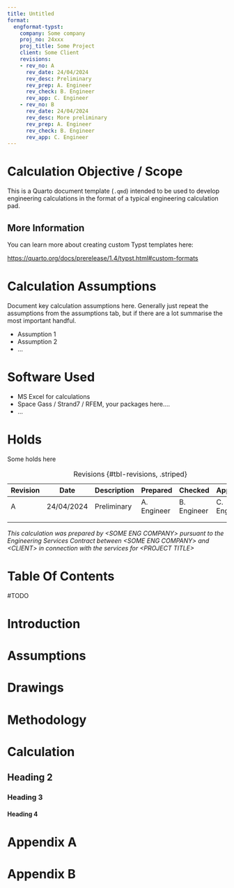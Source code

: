```yaml
---
title: Untitled
format:
  engformat-typst:
    company: Some company
    proj_no: 24xxx
    proj_title: Some Project
    client: Some Client
    revisions:
    - rev_no: A
      rev_date: 24/04/2024
      rev_desc: Preliminary
      rev_prep: A. Engineer
      rev_check: B. Engineer
      rev_app: C. Engineer
    - rev_no: B
      rev_date: 24/04/2024
      rev_desc: More preliminary
      rev_prep: A. Engineer
      rev_check: B. Engineer
      rev_app: C. Engineer
---
```


# Calculation Objective / Scope

This is a Quarto document template (`.qmd`) intended to be used to develop engineering calculations in the format of a typical engineering calculation pad.

## More Information

You can learn more about creating custom Typst templates here: 

<https://quarto.org/docs/prerelease/1.4/typst.html#custom-formats>

# Calculation Assumptions
Document key calculation assumptions here. Generally just repeat the assumptions from the assumptions tab, but if there are a lot summarise the most important handful.									

* Assumption 1
* Assumption 2
* ...

# Software Used

* MS Excel for calculations
* Space Gass / Strand7 / RFEM, your packages here....
* ...

# Holds

Some holds here

```{=typst}
#line(length: 100%)
```


| Revision |  Date  |  Description  |  Prepared  |  Checked  | Approved|
|----------|--------|---------------|------------|-----------|-----------|
|    A     | 24/04/2024| Preliminary|A. Engineer |B. Engineer|C. Engineer|
|          |        |               |            |           |           |
|          |        |               |            |           |           |
:Revisions {#tbl-revisions, .striped}

_This calculation was prepared by \<SOME ENG COMPANY\> pursuant to the Engineering Services Contract <Contract> between \<SOME ENG COMPANY\> and \<CLIENT\> in connection with the services for \<PROJECT TITLE\>_

```{=typst}
#pagebreak()
```

# Table Of Contents

#TODO

# Introduction

# Assumptions

# Drawings

# Methodology

# Calculation

## Heading 2

### Heading 3

#### Heading 4

# Appendix A

# Appendix B